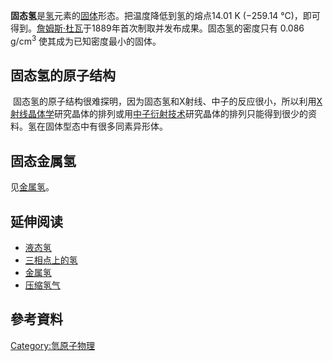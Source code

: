 {{unreferenced|time=2016-06-17T11:30:58+00:00}}
'''固态氢'''是[[氢|氢]]元素的[[固体|固体]]形态。把温度降低到氢的熔点14.01 K (−259.14 °C)，即可得到。[[詹姆斯·杜瓦|詹姆斯·杜瓦]]于1889年首次制取并发布成果。固态氢的密度只有 0.086 g/cm<sup>3</sup> 使其成为已知密度最小的固体。

== 固态氢的原子结构 ==
 固态氢的原子结构很难探明，因为固态氢和X射线、中子的反应很小，所以利用[[X射线晶体学|X射线晶体学]]研究晶体的排列或用[[中子衍射技术|中子衍射技术]]研究晶体的排列只能得到很少的资料。氢在固体型态中有很多同素异形体。

== 固态金属氢 ==
见[[金属氢|金属氢]]。

== 延伸阅读 ==
* [[液态氢|液态氢]]
* [[三相点上的氢|三相点上的氢]] 
* [[金属氢|金属氢]] 
* [[压缩氢气|压缩氢气]]

== 參考資料 ==
{{Reflist}}
{{化学小作品}}
[[Category:氫原子物理|Category:氫原子物理]]
